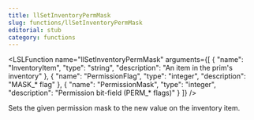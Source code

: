 ```yaml
---
title: llSetInventoryPermMask
slug: functions/llSetInventoryPermMask
editorial: stub
category: functions
---
```


<LSLFunction
	name="llSetInventoryPermMask"
	arguments={[
	{
		"name": "InventoryItem",
		"type": "string",
		"description": "An item in the prim's inventory"
	},
	{
		"name": "PermissionFlag",
		"type": "integer",
		"description": "MASK_* flag"
	},
	{
		"name": "PermissionMask",
		"type": "integer",
		"description": "Permission bit-field (PERM_* flags)"
	}
]}
/>

Sets the given permission mask to the new value on the inventory item.
